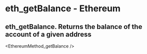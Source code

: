 # eth_getBalance - Ethereum

## eth_getBalance. Returns the balance of the account of a given address


<EthereumMethod_getBalance />
